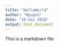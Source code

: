 ---
title: "HelloWorld"
author: "Nguyen"
date: "18 mai 2018"
output: html_document
---

This is a markdown file